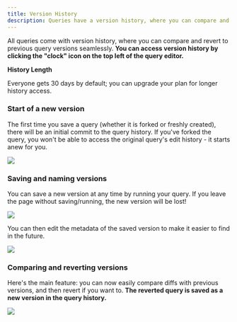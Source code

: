 ```yaml
---
title: Version History
description: Queries have a version history, where you can compare and revert to previous query versions.
---
```


All queries come with version history, where you can compare and revert to previous query versions seamlessly. **You can access version history by clicking the "clock" icon on the top left of the query editor.**

<Note>

**History Length**

Everyone gets 30 days by default; you can upgrade your plan for longer history access. 
</Note>

### Start of a new version

The first time you save a query (whether it is forked or freshly created), there will be an initial commit to the query history. If you've forked the query, you won't be able to access the original query's edit history - it starts anew for you.

![](/web-app/query-editor/images/version-history/version_start.PNG)

### Saving and naming versions

You can save a new version at any time by running your query. If you leave the page without saving/running, the new version will be lost!

![](/web-app/query-editor/images/version-history/version_saved.PNG)

You can then edit the metadata of the saved version to make it easier to find in the future. 

![](/web-app/query-editor/images/version-history/simplified_query.gif)

### Comparing and reverting versions

Here's the main feature: you can now easily compare diffs with previous versions, and then revert if you want to. **The reverted query is saved as a new version in the query history.**

![](/web-app/query-editor/images/version-history/compare_query.gif)